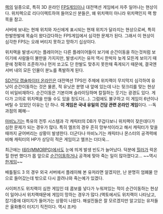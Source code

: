 [[랙]]의 일종으로, 특히 3D 온라인 [[FPS]]게임이나 대전액션 게임에서 자주 일어나는 현상이다. 위치렉으로 리다이렉트하여 들어오신 분들은, 왜 위치렉이 아니라 위치랙인지 랙 항목을 참고.

서버에 보내는 현재 위치와 자신에게 표시되는 현재 위치가 달라지는 현상으로써, 특히 한발한발에 목숨이 왔다갔다하는 FPS게임에서 심각한 문제가 된다. 그래서 이 현상이 심각한 FPS는 오래 버티지 못하고 망하기 십상이다.

위치랙을 발생시키는 플레이어는 다른 플레이어들이 보기에 순간이동을 하는것처럼 보이기에 사람들이 불만을 가지지만, 발생시키는 유저 역시 한박자 늦게 모든게 보이기 때문에 정확히 조준하거나 먼저 쏘고도 단 한발도 맞추지 못한채 죽게되기 때문에, 결국엔 서버 내의 모든 인물이 분노를 폭발하게 된다.

[[SD건담 캡슐파이터 온라인]]은 대전액션 TPS인 주제에 위치랙이 무지막지 심각하여 유닛이 순간이동하는 것은 물론, 적 유닛은 분명 내 앞에 있는데 나는 뒷크리를 맞는 현상이 비일비재하다. 순간이동은 기본이며 슬라이딩하며 칼질하는 웃기는 광경도 있다. 게다가 고의로 위치랙을 만들 수도 있을 정도다(...). 그럼에도 불구하고 이 게임이 6년이나 버틸 수 있었던 이유는 단 하나. '''이 게임은 국내 유일의 건담 관련 온라인 게임'''이다. --독과점의 폐해--

[[마비노기]]는 특유의 전투 시스템과 각 캐릭터의 DB가 무겁다보니 위치랙이 잦은데다가 심한 문제가 되는 경우가 많다. 특히 엘프의 경우 흔히 망부석이라고 해서 캐릭터가 맞을 때까지 굳어버리는 상황이 발생한다. 더군다나 마비노기는 캐릭터나 몬스터의 공격력에 비해 캐릭터의 HP가 상당히 적은 게임이고 엘프는 더더욱...

최근에는 [[테라(MMORPG)]]에서도 눈에 띄게 발생 빈도가 늘어났다. 덕분에 [[힐러]]가 락온힐 한번 했다가 몹 앞으로 [[순간이동]]하거나 공격에 맞아 죽는 일이 많아졌다고... ~~역시 [[한게임]]~~

배틀필드 3 의 경우 외국 서버에서 플레이해 본 유저라면 알겠지만, 난 분명히 엄폐물 안으로 들어갔는데 밖으로 다시 끌려나와 죽는예가 있겠다.

사이퍼즈도 위치랙이 심한 게임인 데 콤보를 넣다가 누워져있는 적이 순간이동하는 현상이 일어나서 위치랙때문에 게임이 망하는 경우가 많다.(액토에서도 위치랙이 나타났고,잡기중에 대미지가 들어가는 상황이 나왔다. 해설진들은 잘 모르겠지만 알고있는 유저들은 울화통이 터지기 직전이다. 역시 조커) 
